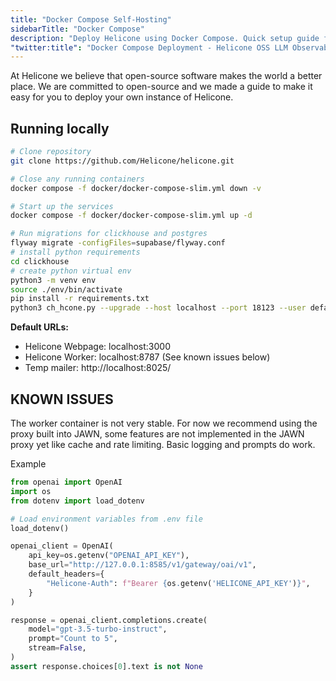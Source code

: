 ```yaml
---
title: "Docker Compose Self-Hosting"
sidebarTitle: "Docker Compose"
description: "Deploy Helicone using Docker Compose. Quick setup guide for running a containerized instance of the LLM observability platform on your local machine or server."
"twitter:title": "Docker Compose Deployment - Helicone OSS LLM Observability"
---
```


At Helicone we believe that open-source software makes the world a better place. We are committed to open-source and we made a guide to make it easy for you to deploy your own instance of Helicone.

## Running locally

```bash
# Clone repository
git clone https://github.com/Helicone/helicone.git

# Close any running containers
docker compose -f docker/docker-compose-slim.yml down -v

# Start up the services
docker compose -f docker/docker-compose-slim.yml up -d

# Run migrations for clickhouse and postgres
flyway migrate -configFiles=supabase/flyway.conf
# install python requirements
cd clickhouse
# create python virtual env
python3 -m venv env
source ./env/bin/activate
pip install -r requirements.txt
python3 ch_hcone.py --upgrade --host localhost --port 18123 --user default --no-password
```

**Default URLs:**

- Helicone Webpage: localhost:3000
- Helicone Worker: localhost:8787 (See known issues below)
- Temp mailer: http://localhost:8025/

## KNOWN ISSUES

The worker container is not very stable. For now we recommend using the proxy built into JAWN, some features are not implemented in the JAWN proxy yet like cache and rate limiting. Basic logging and prompts do work.

Example

```python
from openai import OpenAI
import os
from dotenv import load_dotenv

# Load environment variables from .env file
load_dotenv()

openai_client = OpenAI(
    api_key=os.getenv("OPENAI_API_KEY"),
    base_url="http://127.0.0.1:8585/v1/gateway/oai/v1",
    default_headers={
        "Helicone-Auth": f"Bearer {os.getenv('HELICONE_API_KEY')}",
    }
)

response = openai_client.completions.create(
    model="gpt-3.5-turbo-instruct",
    prompt="Count to 5",
    stream=False,
)
assert response.choices[0].text is not None

```
